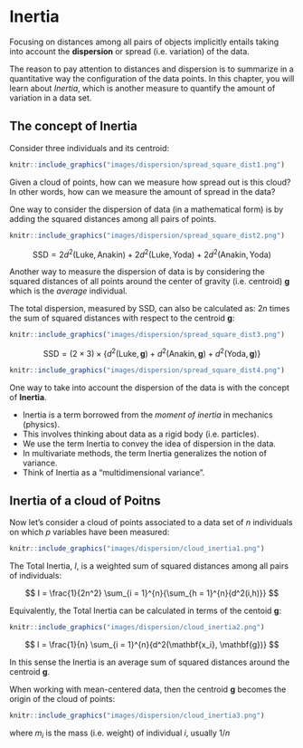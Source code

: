 # Inertia {#inertia}

Focusing on distances among all pairs of objects implicitly entails taking into account the __dispersion__ or spread (i.e. variation) of the data.

The reason to pay attention to distances and dispersion is to summarize in a quantitative way the configuration of the data points. In this chapter, you will learn about _Inertia_, which is another measure to quantify the amount of variation in a data set.


## The concept of Inertia

Consider three individuals and its centroid:

```r
knitr::include_graphics("images/dispersion/spread_square_dist1.png")
```

Given a cloud of points, how can we measure how spread out is this cloud? In other words, how can we measure the amount of spread in the data?

One way to consider the dispersion of data (in a mathematical form) is by adding the squared distances among all pairs of points.

```r
knitr::include_graphics("images/dispersion/spread_square_dist2.png")
```

$$
\text{SSD} = 2 d^2(\text{Luke}, \text{Anakin}) + 2 d^2(\text{Luke}, \text{Yoda}) + 2 d^2(\text{Anakin}, \text{Yoda})
$$


Another way to measure the dispersion of data is by considering the squared distances of all points around the center of gravity (i.e. centroid)  $\mathbf{g}$ which is the _average_ individual.

The total dispersion, measured by SSD, can also be calculated as: $2n$ times the sum of squared distances with respect to the centroid $\mathbf{g}$:

```r
knitr::include_graphics("images/dispersion/spread_square_dist3.png")
```

$$
\text{SSD} = (2 \times 3) \times \{ d^2(\text{Luke}, \mathbf{g}) + d^2(\text{Anakin}, \mathbf{g}) + d^2(\text{Yoda}, \mathbf{g}) \}
$$

```r
knitr::include_graphics("images/dispersion/spread_square_dist4.png")
```

One way to take into account the dispersion of the data is with the concept of 
__Inertia__.

- Inertia is a term borrowed from the _moment of inertia_ in mechanics (physics).
- This involves thinking about data as a rigid body (i.e. particles).
- We use the term Inertia to convey the idea of dispersion in the data.
- In multivariate methods, the term Inertia generalizes the notion of variance.
- Think of Inertia as a "multidimensional variance".




## Inertia of a cloud of Poitns

Now let's consider a cloud of points associated to a data set of $n$ individuals on which $p$ variables have been measured:

```r
knitr::include_graphics("images/dispersion/cloud_inertia1.png")
```

The Total Inertia, $I$, is a weighted sum of squared distances among all pairs of individuals:

$$
I = \frac{1}{2n^2} \sum_{i = 1}^{n}{\sum_{h = 1}^{n}{d^2(i,h)}}
$$

Equivalently, the Total Inertia can be calculated in terms of the centoid $\mathbf{g}$:

```r
knitr::include_graphics("images/dispersion/cloud_inertia2.png")
```



$$
I = \frac{1}{n} \sum_{i = 1}^{n}{d^2(\mathbf{x_i}, \mathbf{g})}
$$

In this sense the Inertia is an average sum of squared distances around the centroid $\mathbf{g}$.

When working with mean-centered data, then the centroid $\mathbf{g}$ becomes the origin of the cloud of points:

```r
knitr::include_graphics("images/dispersion/cloud_inertia3.png")
```

\begin{align*}
Inertia &= \sum_{i=1}^{n} m_i d^2(\mathbf{x_i}, \mathbf{g}) \\
& = \sum_{i=1}^{n} \frac{1}{n} (\mathbf{x_i} - \mathbf{g})^{\mathsf{T}}(\mathbf{x_i} - \mathbf{g}) \\
& = \frac{1}{n} tr(\mathbf{X^\mathsf{T} X}) \\
& = \frac{1}{n} tr(\mathbf{X X^\mathsf{T}})
\end{align*}

where $m_i$ is the mass (i.e. weight) of individual $i$, usually $1/n$

